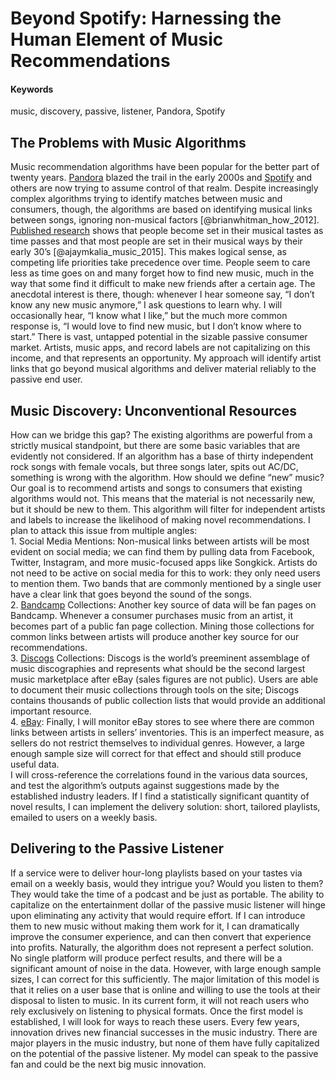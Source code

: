 # Beyond Spotify: Harnessing the Human Element of Music Recommendations {#music-discovery}

#### Keywords {-}

music, discovery, passive, listener, Pandora, Spotify

## The Problems with Music Algorithms

Music recommendation algorithms have been popular for the better part of twenty years. [Pandora](https://www.pandora.com/) blazed the trail in the early 2000s and [Spotify](https://www.spotify.com/us/) and others are now trying to assume control of that realm. Despite increasingly complex algorithms trying to identify matches between music and consumers, though, the algorithms are based on identifying musical links between songs, ignoring non-musical factors [@brianwhitman_how_2012]. 
[Published research](https://skynetandebert.com/2015/04/22/music-was-better-back-then-when-do-we-stop-keeping-up-with-popular-music/) shows that people become set in their musical tastes as time passes and that most people are set in their musical ways by their early 30's [@ajaymkalia_music_2015]. This makes logical sense, as competing life priorities take precedence over time. People seem to care less as time goes on and many forget how to find new music, much in the way that some find it difficult to make new friends after a certain age. The anecdotal interest is there, though: whenever I hear someone say, “I don’t know any new music anymore,” I ask questions to learn why. I will occasionally hear, “I know what I like,” but the much more common response is, “I would love to find new music, but I don’t know where to start.” 
There is vast, untapped potential in the sizable passive consumer market. Artists, music apps, and record labels are not capitalizing on this income, and that represents an opportunity. My approach will identify artist links that go beyond musical algorithms and deliver material reliably to the passive end user.

## Music Discovery: Unconventional Resources

How can we bridge this gap? The existing algorithms are powerful from a strictly musical standpoint, but there are some basic variables that are evidently not considered. If an algorithm has a base of thirty independent rock songs with female vocals, but three songs later, spits out AC/DC, something is wrong with the algorithm. 
How should we define “new” music? Our goal is to recommend artists and songs to consumers that existing algorithms would not. This means that the material is not necessarily new, but it should be new to them. This algorithm will filter for independent artists and labels to increase the likelihood of making novel recommendations.
I plan to attack this issue from multiple angles:  
1.	Social Media Mentions:  Non-musical links between artists will be most evident on social media; we can find them by pulling data from Facebook, Twitter, Instagram, and more music-focused apps like Songkick. Artists do not need to be active on social media for this to work: they only need users to mention them. Two bands that are commonly mentioned by a single user have a clear link that goes beyond the sound of the songs.  
2.	[Bandcamp](https://www.bandcamp.com) Collections: Another key source of data will be fan pages on Bandcamp. Whenever a consumer purchases music from an artist, it becomes part of a public fan page collection. Mining those collections for common links between artists will produce another key source for our recommendations.  
3.	[Discogs](https://www.discogs.com) Collections: Discogs is the world’s preeminent assemblage of music discographies and represents what should be the second largest music marketplace after eBay (sales figures are not public). Users are able to document their music collections through tools on the site; Discogs contains thousands of public collection lists that would provide an additional important resource.  
4.	[eBay](https://www.ebay.com): Finally, I will monitor eBay stores to see where there are common links between artists in sellers’ inventories. This is an imperfect measure, as sellers do not restrict themselves to individual genres. However, a large enough sample size will correct for that effect and should still produce useful data.  
I will cross-reference the correlations found in the various data sources, and test the algorithm’s outputs against suggestions made by the established industry leaders. If I find a statistically significant quantity of novel results, I can implement the delivery solution: short, tailored playlists, emailed to users on a weekly basis.

## Delivering to the Passive Listener

If a service were to deliver hour-long playlists based on your tastes via email on a weekly basis, would they intrigue you? Would you listen to them? They would take the time of a podcast and be just as portable. The ability to capitalize on the entertainment dollar of the passive music listener will hinge upon eliminating any activity that would require effort. If I can introduce them to new music without making them work for it, I can dramatically improve the consumer experience, and can then convert that experience into profits.
Naturally, the algorithm does not represent a perfect solution. No single platform will produce perfect results, and there will be a significant amount of noise in the data. However, with large enough sample sizes, I can correct for this sufficiently.
The major limitation of this model is that it relies on a user base that is online and willing to use the tools at their disposal to listen to music. In its current form, it will not reach users who rely exclusively on listening to physical formats. Once the first model is established, I will look for ways to reach these users. 
Every few years, innovation drives new financial successes in the music industry. There are major players in the music industry, but none of them have fully capitalized on the potential of the passive listener. My model can speak to the passive fan and could be the next big music innovation.
